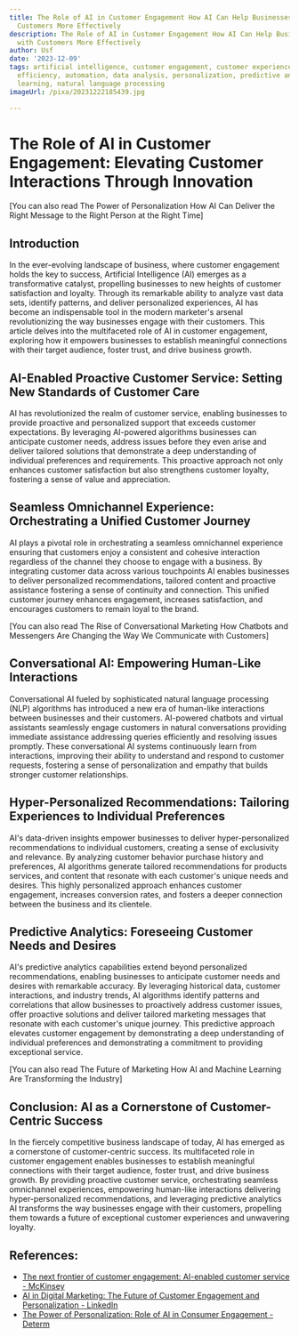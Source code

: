 ```yaml
---
title: The Role of AI in Customer Engagement How AI Can Help Businesses Engage with
  Customers More Effectively
description: The Role of AI in Customer Engagement How AI Can Help Businesses Engage
  with Customers More Effectively
author: Usf
date: '2023-12-09'
tags: artificial intelligence, customer engagement, customer experience, business
  efficiency, automation, data analysis, personalization, predictive analytics, machine
  learning, natural language processing
imageUrl: /pixa/20231222185439.jpg

---
```

# **The Role of AI in Customer Engagement: Elevating Customer Interactions Through Innovation**

[You can also read The Power of Personalization How  AI Can Deliver the Right Message to the Right Person at the Right Time]


## **Introduction**

In  the ever-evolving landscape of business, where customer engagement holds the key to success,  Artificial Intelligence (AI) emerges as a transformative catalyst, propelling  businesses to  new heights of  customer satisfaction and loyalty.  Through its remarkable ability to analyze vast data sets, identify patterns, and deliver personalized experiences, AI has become an indispensable tool in the modern marketer's arsenal revolutionizing the way businesses engage with their customers. This article delves  into the multifaceted role of AI  in customer engagement, exploring how  it empowers businesses to establish meaningful connections with their target audience, foster trust, and drive business growth.

## **AI-Enabled Proactive Customer Service: Setting New Standards of Customer Care**

AI has revolutionized the realm  of  customer service, enabling businesses to  provide proactive and personalized support that exceeds customer expectations. By leveraging AI-powered algorithms businesses can anticipate customer needs, address issues before they even  arise and deliver  tailored solutions that demonstrate a  deep understanding  of individual preferences and requirements. This proactive approach not only enhances customer satisfaction but also  strengthens customer loyalty, fostering a sense of value and appreciation.

##  **Seamless Omnichannel Experience: Orchestrating a Unified Customer Journey**

AI plays a pivotal role in orchestrating a seamless omnichannel experience ensuring  that customers enjoy a consistent and cohesive interaction regardless of the channel they choose to engage with a business. By integrating customer data across various touchpoints AI enables businesses to deliver personalized recommendations, tailored content  and proactive  assistance fostering a sense of continuity and connection. This  unified  customer journey enhances engagement, increases satisfaction, and encourages customers to remain loyal to the brand.

[You can also read The Rise of Conversational Marketing How Chatbots and  Messengers Are Changing the Way We Communicate with Customers]


## **Conversational AI: Empowering Human-Like Interactions**

Conversational AI fueled by sophisticated natural language  processing (NLP) algorithms has introduced a new era  of human-like interactions between businesses and their customers.  AI-powered chatbots  and  virtual assistants seamlessly engage customers  in natural conversations providing immediate assistance addressing queries  efficiently and  resolving issues promptly. These conversational AI systems continuously learn from interactions, improving  their ability to understand and  respond to customer requests, fostering a sense of personalization  and empathy that builds stronger customer relationships.

## **Hyper-Personalized  Recommendations: Tailoring Experiences to Individual Preferences**

AI's data-driven insights empower businesses to deliver hyper-personalized recommendations to individual customers, creating a sense of exclusivity and relevance. By analyzing customer behavior  purchase history and preferences, AI algorithms generate tailored recommendations for products services, and content that resonate with  each customer's unique needs  and desires. This highly personalized approach enhances  customer  engagement, increases conversion rates, and fosters a deeper connection between the business and its clientele.

## **Predictive Analytics:  Foreseeing  Customer Needs  and Desires**

AI's predictive analytics capabilities extend beyond personalized recommendations, enabling businesses to anticipate customer needs and desires with remarkable accuracy. By leveraging historical data, customer interactions, and industry trends, AI algorithms identify patterns and correlations that allow businesses  to proactively address customer issues, offer proactive solutions and deliver tailored marketing messages that  resonate  with each customer's unique journey.  This predictive approach elevates customer engagement  by demonstrating a  deep understanding of individual preferences and demonstrating  a commitment to providing exceptional service.

[You can also read  The Future of  Marketing  How AI and Machine Learning Are Transforming the Industry]


## **Conclusion: AI as a Cornerstone of  Customer-Centric Success**

In the fiercely competitive business  landscape of today,  AI has emerged as a cornerstone of customer-centric success. Its multifaceted role  in customer  engagement enables businesses to  establish meaningful connections with  their target audience, foster trust, and drive business growth. By providing proactive  customer service, orchestrating seamless omnichannel experiences, empowering human-like interactions  delivering hyper-personalized recommendations, and leveraging predictive analytics AI transforms the way businesses engage with their customers, propelling them towards a future of exceptional customer experiences and unwavering loyalty.

## References:
- [The next frontier of customer engagement: AI-enabled customer service - McKinsey](https://www.mckinsey.com/capabilities/operations/our-insights/the-next-frontier-of-customer-engagement-ai-enabled-customer-service)
- [AI in Digital Marketing: The Future of Customer Engagement and Personalization - LinkedIn](https://www.linkedin.com/pulse/ai-digital-marketing-future-customer-engagement-rajat-jain)
- [The Power of Personalization: Role of AI in Consumer Engagement - Determ](https://www.determ.com/blog/the-power-of-personalization-role-of-ai-in-consumer-engagement/)
